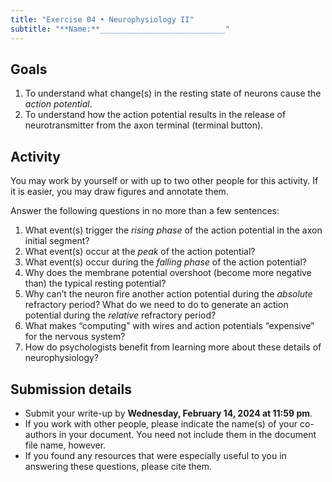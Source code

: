 ```yaml
---
title: "Exercise 04 • Neurophysiology II"
subtitle: "**Name:**____________________________"
---
```


## Goals

1. To understand what change(s) in the resting state of neurons cause the *action potential*.
2. To understand how the action potential results in the release of neurotransmitter from the axon terminal (terminal button).

## Activity

You may work by yourself or with up to two other people for this activity.
If it is easier, you may draw figures and annotate them.

Answer the following questions in no more than a few sentences:

1. What event(s) trigger the *rising phase* of the action potential in the axon initial segment?
2. What event(s) occur at the *peak* of the action potential?
3. What event(s) occur during the *falling phase* of the action potential?
4. Why does the membrane potential overshoot (become more negative than) the typical resting potential?
5. Why can't the neuron fire another action potential during the *absolute* refractory period? What do we need to do to generate an action potential during the *relative* refractory period? 
6. What makes "computing" with wires and action potentials "expensive" for the nervous system?
7. How do psychologists benefit from learning more about these details of neurophysiology?

## Submission details

- Submit your write-up by [**Wednesday, February 14, 2024 at 11:59 pm**]{.orange_due}.
- If you work with other people, please indicate the name(s) of your co-authors in your document. You need not include them in the document file name, however.
- If you found any resources that were especially useful to you in answering these questions, please cite them.
